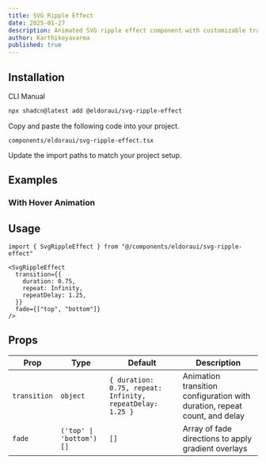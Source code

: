 ```yaml
---
title: SVG Ripple Effect
date: 2025-01-27
description: Animated SVG ripple effect component with customizable transitions and fade overlays.
author: Karthikeyavarma
published: true
---
```


<ComponentPreview name="svg-ripple-effect-demo" />

## Installation

<Tabs defaultValue="cli">

<TabsList>
  <TabsTrigger value="cli">CLI</TabsTrigger>
  <TabsTrigger value="manual">Manual</TabsTrigger>
</TabsList>
<TabsContent value="cli">

```bash
npx shadcn@latest add @eldoraui/svg-ripple-effect
```

</TabsContent>

<TabsContent value="manual">

<Steps>

<Step>Copy and paste the following code into your project.</Step>

`components/eldoraui/svg-ripple-effect.tsx`

<ComponentSource name="svg-ripple-effect" />

<Step>Update the import paths to match your project setup.</Step>

</Steps>

</TabsContent>

</Tabs>

## Examples

### With Hover Animation

<ComponentPreview name="svg-ripple-effect-demo-2" />

## Usage

```tsx showLineNumbers
import { SvgRippleEffect } from "@/components/eldoraui/svg-ripple-effect"
```

```tsx showLineNumbers
<SvgRippleEffect
  transition={{
    duration: 0.75,
    repeat: Infinity,
    repeatDelay: 1.25,
  }}
  fade={["top", "bottom"]}
/>
```

## Props

| Prop         | Type                    | Default                                                   | Description                                                               |
| ------------ | ----------------------- | --------------------------------------------------------- | ------------------------------------------------------------------------- |
| `transition` | `object`                | `{ duration: 0.75, repeat: Infinity, repeatDelay: 1.25 }` | Animation transition configuration with duration, repeat count, and delay |
| `fade`       | `('top' \| 'bottom')[]` | `[]`                                                      | Array of fade directions to apply gradient overlays                       |
